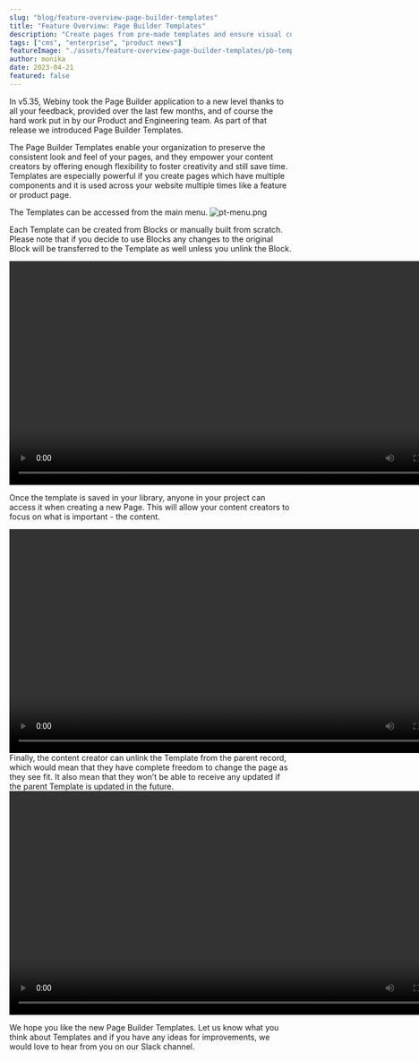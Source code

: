 ```yaml
---
slug: "blog/feature-overview-page-builder-templates"
title: "Feature Overview: Page Builder Templates"
description: "Create pages from pre-made templates and ensure visual consistency across your content. Save time and effort for your content creators by building re-usable incredible page designs."
tags: ["cms", "enterprise", "product news"]
featureImage: "./assets/feature-overview-page-builder-templates/pb-templates-cover.png"
author: monika
date: 2023-04-21
featured: false
---
```


In v5.35, Webiny took the Page Builder application to a new level thanks to all your feedback, provided over the last few months, and of course the hard work put in by our Product and Engineering team. As part of that release we introduced Page Builder Templates.
 
The Page Builder Templates enable your organization to preserve the consistent look and feel of your pages, and they empower your content creators by offering enough flexibility to foster creativity and still save time. Templates are especially powerful if you create pages which have multiple components and it is used across your website multiple times like a feature or product page.
 
The Templates can be accessed from the main menu.
![pt-menu.png](./assets/feature-overview-page-builder-templates/pt-menu.png)
 
Each Template can be created from Blocks or manually built from scratch. Please note that if you decide to use Blocks any changes to the original Block will be transferred to the Template as well unless you unlink the Block.
 
<video width="800px" height="auto" controls autoplay>
  <source src="./assets/feature-overview-page-builder-templates/pt-create.mp4" type="video/mp4" />
</video>
 
Once the template is saved in your library, anyone in your project can access it when creating a new Page. This will allow your content creators to focus on what is important - the content. 
 
<video width="800px" height="auto" controls autoplay>
  <source src="./assets/feature-overview-page-builder-templates/pt-page.mp4" type="video/mp4" />
</video>
Finally, the content creator can unlink the Template from the parent record, which would mean that they have complete freedom to change the page as they see fit. It also mean that they won’t be able to receive any updated if the parent Template is updated in the future.
 
<video width="800px" height="auto" controls autoplay>
  <source src="./assets/feature-overview-page-builder-templates/pt-unlink.mp4" type="video/mp4" />
</video>
 
We hope you like the new Page Builder Templates. Let us know what you think about Templates and if you have any ideas for improvements, we would love to hear from you on our Slack channel.
